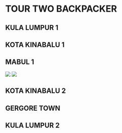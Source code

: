 
# TOUR TWO BACKPACKER

## KULA LUMPUR 1

## KOTA KINABALU 1

## MABUL 1

<img src={mabul1} />
<img src={mabul2} />

## KOTA KINABALU 2

## GERGORE TOWN

## KULA LUMPUR 2
